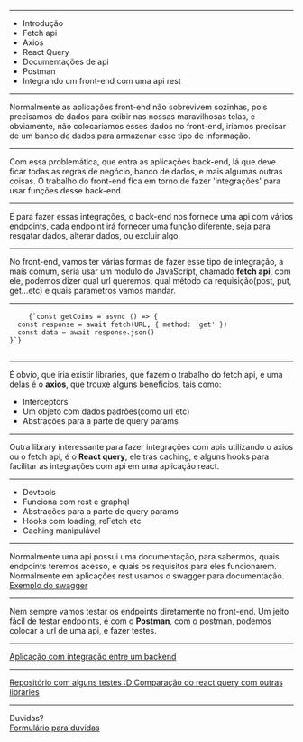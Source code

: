 

<Intro title="Integrações com api(rest)" image="coding" />

---

<Slide title="O que vamos ver hoje?">
  <ul>
    <Appear>
      <li>Introdução</li>
      <li>Fetch api</li>
      <li>Axios</li>
      <li>React Query</li>
      <li>Documentações de api</li>
      <li>Postman</li>
      <li>Integrando um front-end com uma api rest</li>
    </Appear>
  </ul>
</Slide>

---

<Slide title="Introdução">
  Normalmente as aplicações front-end não sobrevivem sozinhas, pois precisamos
  de dados para exibir nas nossas maravilhosas telas, e obviamente, não
  colocariamos esses dados no front-end, iriamos precisar de um banco de dados
  para armazenar esse tipo de informação.
</Slide>

---

<Slide title="Introdução">
  Com essa problemática, que entra as aplicações back-end, lá que deve ficar
  todas as regras de negócio, banco de dados, e mais algumas outras coisas. O
  trabalho do front-end fica em torno de fazer 'integrações' para usar funções
  desse back-end.
</Slide>

---

<Slide title="Introdução">
  E para fazer essas integrações, o back-end nos fornece uma api com vários
  endpoints, cada endpoint irá fornecer uma função diferente, seja para resgatar
  dados, alterar dados, ou excluir algo.
</Slide>

---

<Slide title="Fetch api">
  <span>
    No front-end, vamos ter várias formas de fazer esse tipo de integração, a
    mais comum, seria usar um modulo do JavaScript, chamado <b>fetch api</b>,
    com ele, podemos dizer qual url queremos, qual método da requisição(post,
    put, get...etc) e quais parametros vamos mandar.
  </span>
</Slide>

---

<Slide title="Fetch api - Exemplo">
  <pre>
    <code>{`const getCoins = async () => {
  const response = await fetch(URL, { method: 'get' })
  const data = await response.json()
}`}</code>
  </pre>
</Slide>

---

<Slide title="Axios">
  <span>
    É obvio, que iria existir libraries, que fazem o trabalho do fetch api, e
    uma delas é o <b>axios</b>, que trouxe alguns beneficios, tais como:
  </span>
  <ul>
    <li>Interceptors</li>
    <li>Um objeto com dados padrões(como url etc)</li>
    <li>Abstrações para a parte de query params</li>
  </ul>
</Slide>

---

<Slide title="React query">
  <span>
    Outra library interessante para fazer integrações com apis utilizando o
    axios ou o fetch api, é o <b>React query</b>, ele trás caching, e alguns
    hooks para facilitar as integrações com api em uma aplicação react.
  </span>
</Slide>

---

<Slide title="React query - vantagens">
  <ul>
    <li>Devtools</li>
    <li>Funciona com rest e graphql</li>
    <li>Abstrações para a parte de query params</li>
    <li>Hooks com loading, reFetch etc</li>
    <li>Caching manipulável</li>
  </ul>
</Slide>

---

<Slide title="Documentação de api">
  <span>
    Normalmente uma api possui uma documentação, para sabermos, quais endpoints
    teremos acesso, e quais os requisitos para eles funcionarem. Normalmente em
    aplicações rest usamos o swagger para documentação.
    <br />
    <a href="https://petstore.swagger.io/" target="_blank">
      Exemplo do swagger
    </a>
  </span>
</Slide>

---

<Slide title="Postman">
  <span>
    Nem sempre vamos testar os endpoints diretamente no front-end. Um jeito
    fácil de testar endpoints, é com o <b>Postman</b>, com o postman, podemos
    colocar a url de uma api, e fazer testes.
  </span>
</Slide>

---

<Slide title="Integrando um front-end com uma api">
  <a
    href="https://codesandbox.io/s/coin-cap-example-4587ux?file=/src/App.js"
    target="_blank"
  >
    Aplicação com integração entre um backend
  </a>
</Slide>

---

<Slide title="Referências">
  <a href="https://github.com/DavidDimon/awari-tests">
    Repositório com alguns testes :D
  </a>
  <a href="https://react-query.tanstack.com/comparison" target="_blank">
    Comparação do react query com outras libraries
  </a>
</Slide>

---

<Slide title="Isso é tudo pessoal!">
  Duvidas?
  <br />
  <a href="https://forms.gle/NE5p3juqxmDaXyj3A">Formulário para dúvidas</a>
</Slide>
